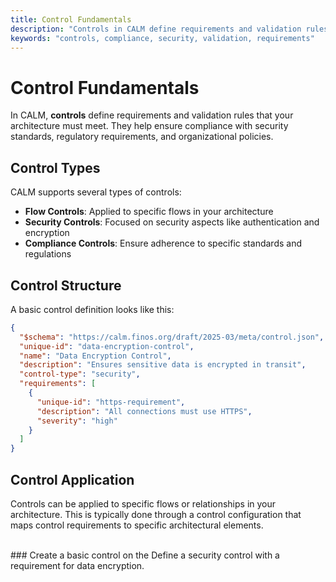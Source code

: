 ```yaml
---
title: Control Fundamentals
description: "Controls in CALM define requirements and validation rules for your architecture. They help ensure compliance, security, and other critical aspects of your system design."
keywords: "controls, compliance, security, validation, requirements"
---
```


# Control Fundamentals

In CALM, **controls** define requirements and validation rules that your architecture must meet. They help ensure compliance with security standards, regulatory requirements, and organizational policies.

## Control Types

CALM supports several types of controls:

- **Flow Controls**: Applied to specific flows in your architecture
- **Security Controls**: Focused on security aspects like authentication and encryption
- **Compliance Controls**: Ensure adherence to specific standards and regulations

## Control Structure

A basic control definition looks like this:

```json
{
  "$schema": "https://calm.finos.org/draft/2025-03/meta/control.json",
  "unique-id": "data-encryption-control",
  "name": "Data Encryption Control",
  "description": "Ensures sensitive data is encrypted in transit",
  "control-type": "security",
  "requirements": [
    {
      "unique-id": "https-requirement",
      "description": "All connections must use HTTPS",
      "severity": "high"
    }
  ]
}
```

## Control Application

Controls can be applied to specific flows or relationships in your architecture. This is typically done through a control configuration that maps control requirements to specific architectural elements.

<br/>
### Create a basic control on the <SideEditorLink text="right side!"/> 
Define a security control with a requirement for data encryption.